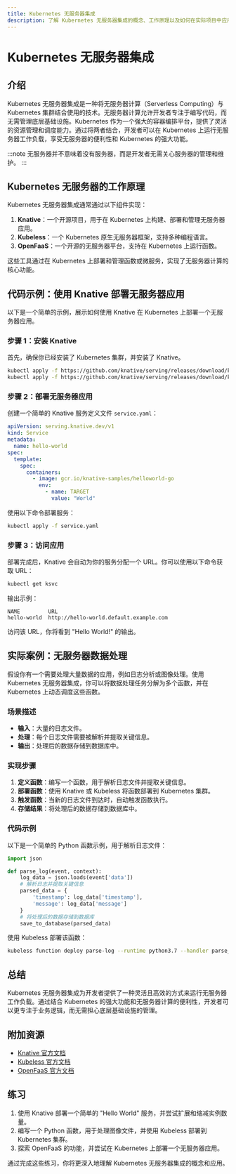 ```yaml
---
title: Kubernetes 无服务器集成
description: 了解 Kubernetes 无服务器集成的概念、工作原理以及如何在实际项目中应用。本文适合初学者，包含代码示例和实际案例。
---
```


# Kubernetes 无服务器集成

## 介绍

Kubernetes 无服务器集成是一种将无服务器计算（Serverless Computing）与 Kubernetes 集群结合使用的技术。无服务器计算允许开发者专注于编写代码，而无需管理底层基础设施。Kubernetes 作为一个强大的容器编排平台，提供了灵活的资源管理和调度能力。通过将两者结合，开发者可以在 Kubernetes 上运行无服务器工作负载，享受无服务器的便利性和 Kubernetes 的强大功能。

:::note
无服务器并不意味着没有服务器，而是开发者无需关心服务器的管理和维护。
:::

## Kubernetes 无服务器的工作原理

Kubernetes 无服务器集成通常通过以下组件实现：

1. **Knative**：一个开源项目，用于在 Kubernetes 上构建、部署和管理无服务器应用。
2. **Kubeless**：一个 Kubernetes 原生无服务器框架，支持多种编程语言。
3. **OpenFaaS**：一个开源的无服务器平台，支持在 Kubernetes 上运行函数。

这些工具通过在 Kubernetes 上部署和管理函数或微服务，实现了无服务器计算的核心功能。

## 代码示例：使用 Knative 部署无服务器应用

以下是一个简单的示例，展示如何使用 Knative 在 Kubernetes 上部署一个无服务器应用。

### 步骤 1：安装 Knative

首先，确保你已经安装了 Kubernetes 集群，并安装了 Knative。

```bash
kubectl apply -f https://github.com/knative/serving/releases/download/knative-v1.0.0/serving-crds.yaml
kubectl apply -f https://github.com/knative/serving/releases/download/knative-v1.0.0/serving-core.yaml
```

### 步骤 2：部署无服务器应用

创建一个简单的 Knative 服务定义文件 `service.yaml`：

```yaml
apiVersion: serving.knative.dev/v1
kind: Service
metadata:
  name: hello-world
spec:
  template:
    spec:
      containers:
        - image: gcr.io/knative-samples/helloworld-go
          env:
            - name: TARGET
              value: "World"
```

使用以下命令部署服务：

```bash
kubectl apply -f service.yaml
```

### 步骤 3：访问应用

部署完成后，Knative 会自动为你的服务分配一个 URL。你可以使用以下命令获取 URL：

```bash
kubectl get ksvc
```

输出示例：

```
NAME         URL
hello-world  http://hello-world.default.example.com
```

访问该 URL，你将看到 "Hello World!" 的输出。

## 实际案例：无服务器数据处理

假设你有一个需要处理大量数据的应用，例如日志分析或图像处理。使用 Kubernetes 无服务器集成，你可以将数据处理任务分解为多个函数，并在 Kubernetes 上动态调度这些函数。

### 场景描述

- **输入**：大量的日志文件。
- **处理**：每个日志文件需要被解析并提取关键信息。
- **输出**：处理后的数据存储到数据库中。

### 实现步骤

1. **定义函数**：编写一个函数，用于解析日志文件并提取关键信息。
2. **部署函数**：使用 Knative 或 Kubeless 将函数部署到 Kubernetes 集群。
3. **触发函数**：当新的日志文件到达时，自动触发函数执行。
4. **存储结果**：将处理后的数据存储到数据库中。

### 代码示例

以下是一个简单的 Python 函数示例，用于解析日志文件：

```python
import json

def parse_log(event, context):
    log_data = json.loads(event['data'])
    # 解析日志并提取关键信息
    parsed_data = {
        'timestamp': log_data['timestamp'],
        'message': log_data['message']
    }
    # 将处理后的数据存储到数据库
    save_to_database(parsed_data)
```

使用 Kubeless 部署该函数：

```bash
kubeless function deploy parse-log --runtime python3.7 --handler parse_log.parse_log --from-file parse_log.py
```

## 总结

Kubernetes 无服务器集成为开发者提供了一种灵活且高效的方式来运行无服务器工作负载。通过结合 Kubernetes 的强大功能和无服务器计算的便利性，开发者可以更专注于业务逻辑，而无需担心底层基础设施的管理。

## 附加资源

- [Knative 官方文档](https://knative.dev/docs/)
- [Kubeless 官方文档](https://kubeless.io/docs/)
- [OpenFaaS 官方文档](https://docs.openfaas.com/)

## 练习

1. 使用 Knative 部署一个简单的 "Hello World" 服务，并尝试扩展和缩减实例数量。
2. 编写一个 Python 函数，用于处理图像文件，并使用 Kubeless 部署到 Kubernetes 集群。
3. 探索 OpenFaaS 的功能，并尝试在 Kubernetes 上部署一个无服务器应用。

通过完成这些练习，你将更深入地理解 Kubernetes 无服务器集成的概念和应用。